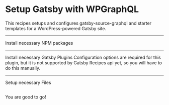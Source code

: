# Setup Gatsby with WPGraphQL

This recipes setups and configures gatsby-source-graphql and starter templates for a WordPress-powered Gatsby site.

---

Install necessary NPM packages

<NPMPackage name="gatsby-source-graphql" />

---

Install necessary Gatsby Plugins
Configuration options are required for this plugin, but it is not supported by Gatsby Recipes api yet, so you will have to do this manually.

<GatsbyPlugin name="gatsby-source-graphql" />

---

Setup necessary Files

<File
  path="gatsby-node.example.js"
  content=""
/>

<File
  path="src/templates/post.js"
  content=""
/>

<File
  path="src/templates/page.js"
  content=""
/>

<File
  path="src/templates/category.js"
  content=""
/>

<File
  path="src/templates/tag.js"
  content=""
/>

<File
  path="src/templates/user.js"
  content=""
/>
---

You are good to go!